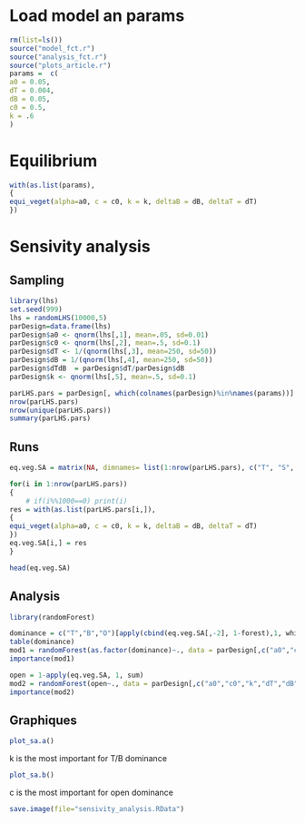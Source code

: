 <!-- # ---
# title: "Parmeterization"
# author: "Isabelle Boulangeat"
# date: "02/05/2018"
# output:
#   html_document:
#       keep_md: yes
#       theme: cosmo
#       highlight: tango
#       number_sections: true
#       toc: true
# --- -->

<!-- library(rmarkdown) -->
<!-- library(knitr) -->
<!-- knit("Sensitivity_analysis.Rmd", "Sensitivity_analysis.md") -->

# Load model an params

```r
rm(list=ls())
source("model_fct.r")
source("analysis_fct.r")
source("plots_article.r")
params =  c(
a0 = 0.05,
dT = 0.004,
dB = 0.05,
c0 = 0.5,
k = .6
)
```

# Equilibrium

```r
with(as.list(params),
{
equi_veget(alpha=a0, c = c0, k = k, deltaB = dB, deltaT = dT)
})
```

# Sensivity analysis

## Sampling

```r
library(lhs)
set.seed(999)
lhs = randomLHS(10000,5)
parDesign=data.frame(lhs)
parDesign$a0 <- qnorm(lhs[,1], mean=.05, sd=0.01)
parDesign$c0 <- qnorm(lhs[,2], mean=.5, sd=0.1)
parDesign$dT <- 1/(qnorm(lhs[,3], mean=250, sd=50))
parDesign$dB = 1/(qnorm(lhs[,4], mean=250, sd=50))
parDesign$dTdB  = parDesign$dT/parDesign$dB
parDesign$k <- qnorm(lhs[,5], mean=.5, sd=0.1)

parLHS.pars = parDesign[, which(colnames(parDesign)%in%names(params))]
nrow(parLHS.pars)
nrow(unique(parLHS.pars))
summary(parLHS.pars)
```

## Runs

```r
eq.veg.SA = matrix(NA, dimnames= list(1:nrow(parLHS.pars), c("T", "S", "B")), ncol =3, nrow = nrow(parLHS.pars) )

for(i in 1:nrow(parLHS.pars))
{
	# if(i%%1000==0) print(i)
res = with(as.list(parLHS.pars[i,]),
{
equi_veget(alpha=a0, c = c0, k = k, deltaB = dB, deltaT = dT)
})
eq.veg.SA[i,] = res
}

head(eq.veg.SA)
```

## Analysis

```r
library(randomForest)

dominance = c("T","B","O")[apply(cbind(eq.veg.SA[,-2], 1-forest),1, which.max)]
table(dominance)
mod1 = randomForest(as.factor(dominance)~., data = parDesign[,c("a0","c0","k","dT","dB","dTdB")])
importance(mod1)

open = 1-apply(eq.veg.SA, 1, sum)
mod2 = randomForest(open~., data = parDesign[,c("a0","c0","k","dT","dB","dTdB")])
importance(mod2)
```

## Graphiques

```r
plot_sa.a()
```
k is the most important for T/B dominance

```r
plot_sa.b()
```
c is the most important for open dominance

```r
save.image(file="sensivity_analysis.RData")
```


